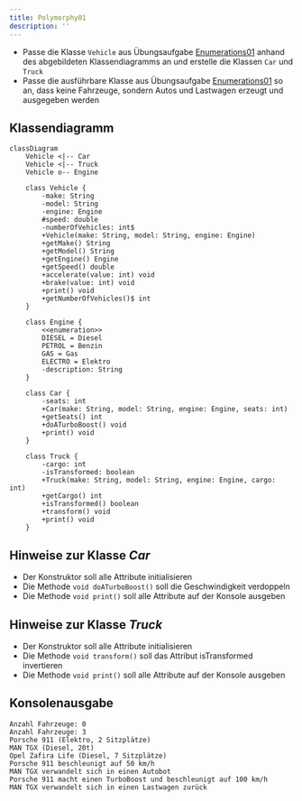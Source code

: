 ```yaml
---
title: Polymorphy01
description: ''
---
```



- Passe die Klasse `Vehicle` aus Übungsaufgabe
  [Enumerations01](../enumerations/enumerations01) anhand des abgebildeten
  Klassendiagramms an und erstelle die Klassen `Car` und `Truck`
- Passe die ausführbare Klasse aus Übungsaufgabe
  [Enumerations01](../enumerations/enumerations01) so an, dass keine Fahrzeuge,
  sondern Autos und Lastwagen erzeugt und ausgegeben werden

## Klassendiagramm

```mermaid
classDiagram
    Vehicle <|-- Car
    Vehicle <|-- Truck
    Vehicle o-- Engine

    class Vehicle {
        -make: String
        -model: String
        -engine: Engine
        #speed: double
        -numberOfVehicles: int$
        +Vehicle(make: String, model: String, engine: Engine)
        +getMake() String
        +getModel() String
        +getEngine() Engine
        +getSpeed() double
        +accelerate(value: int) void
        +brake(value: int) void
        +print() void
        +getNumberOfVehicles()$ int
    }

    class Engine {
        <<enumeration>>
        DIESEL = Diesel
        PETROL = Benzin
        GAS = Gas
        ELECTRO = Elektro
        -description: String
    }

    class Car {
        -seats: int
        +Car(make: String, model: String, engine: Engine, seats: int)
        +getSeats() int
        +doATurboBoost() void
        +print() void
    }

    class Truck {
        -cargo: int
        -isTransformed: boolean
        +Truck(make: String, model: String, engine: Engine, cargo: int)
        +getCargo() int
        +isTransformed() boolean
        +transform() void
        +print() void
    }
```

## Hinweise zur Klasse _Car_

- Der Konstruktor soll alle Attribute initialisieren
- Die Methode `void doATurboBoost()` soll die Geschwindigkeit verdoppeln
- Die Methode `void print()` soll alle Attribute auf der Konsole ausgeben

## Hinweise zur Klasse _Truck_

- Der Konstruktor soll alle Attribute initialisieren
- Die Methode `void transform()` soll das Attribut isTransformed invertieren
- Die Methode `void print()` soll alle Attribute auf der Konsole ausgeben

## Konsolenausgabe

```console
Anzahl Fahrzeuge: 0
Anzahl Fahrzeuge: 3
Porsche 911 (Elektro, 2 Sitzplätze)
MAN TGX (Diesel, 20t)
Opel Zafira Life (Diesel, 7 Sitzplätze)
Porsche 911 beschleunigt auf 50 km/h
MAN TGX verwandelt sich in einen Autobot
Porsche 911 macht einen TurboBoost und beschleunigt auf 100 km/h
MAN TGX verwandelt sich in einen Lastwagen zurück
```

<Exercise pullRequest="41" branchSuffix="polymorphy/01" />
